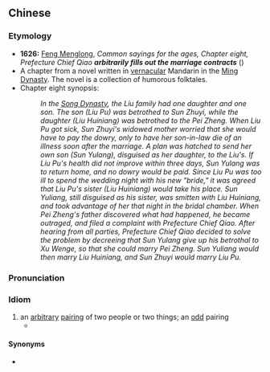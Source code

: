 {{also|乱点鸳鸯谱}}
==Chinese==
{{zh-forms|s=乱点鸳鸯谱|type=113}}

===Etymology===
* '''1626:''' [[w:Feng Menglong|Feng Menglong]], ''Common sayings for the ages, Chapter eight, Prefecture Chief Qiao '''arbitrarily fills out the marriage contracts''''' ({{lang|zh|[[:zh:s:醒世恒言/第08卷|醒世恆言/第08卷]] 喬太守亂點鴛鴦譜}})
* A chapter from a novel written in [[vernacular]] Mandarin in the [[w:Ming Dynasty|Ming Dynasty]]. The novel is a collection of humorous folktales.
* Chapter eight synopsis:
*: ''In the [[w:Song Dynasty|Song Dynasty]], the Liu family had one daughter and one son. The son (Liu Pu) was betrothed to Sun Zhuyi, while the daughter (Liu Huiniang) was betrothed to the Pei Zheng. When Liu Pu got sick, Sun Zhuyi's widowed mother worried that she would have to pay the dowry, only to have her son-in-law die of an illness soon after the marriage. A plan was hatched to send her own son (Sun Yulang), disguised as her daughter, to the Liu's. If Liu Pu's health did not improve within three days, Sun Yulang was to return home, and no dowry would be paid. Since Liu Pu was too ill to spend the wedding night with his new "bride," it was agreed that Liu Pu's sister (Liu Huiniang) would take his place. Sun Yuliang, still disguised as his sister, was smitten with Liu Huiniang, and took advantage of her that night in the bridal chamber. When Pei Zheng's father discovered what had happened, he became outraged, and filed a complaint with Prefecture Chief Qiao. After hearing from all parties, Prefecture Chief Qiao decided to solve the problem by decreeing that Sun Yulang give up his betrothal to Xu Wenge, so that she could marry Pei Zheng. Sun Yuliang would then marry Liu Huiniang, and Sun Zhuyi would marry Liu Pu.''

===Pronunciation===
{{zh-pron
|m=luàn diǎn yuānyāngpǔ,er=y
|cat=id
}}

===Idiom===
{{zh-idiom}}

# an [[arbitrary]] [[pairing]] of two people or two things; an [[odd]] pairing
#* {{zh-x|國外 的 硬體 發燒友 獨特 的 創意 和 高超 的 動手 能力，一向 為{wéi} 國內 玩家 所 稱道。不過 有 些 改造 看起來 確實 有 些 不倫不類，比方 說 下面 這個 被 作者 美其名曰 「@LogiNoki」的 滑鼠 @MOD 作品，就 給 人 一種 '''亂.點.鴛鴦譜''' 的 感覺{jué}，作者 讓 @^諾基亞 @6610 手機 和 @^羅技 @G5 滑鼠 湊 成 了 一對，將 @6610 的 螢幕 和 控制 晶片 拆 下 塞{sāi} 進 G5 的「肚子{zi}」裡，組合 成 一個 帶 LCD 螢幕 的 滑鼠。|The unique creativity and superb abilities of foreign hardware fanatics has always received high praise from domestic gamers. However, some innovations truly defy description. For example, one can't help but getting the sense that the mod design of the computer mouse below, euphemistically called "LogiNoki" by its creator, is '''an odd pairing'''. Its creator paired the [[w:Nokia|Nokia]] 6610 cellphone with the [[w:Logitech|Logitech]] G5 computer mouse by taking the screen and the control chip from the 6610, and inserting it into the "guts" of the G5. This combination produces a computer mouse with an LCD screen.|ref='''2006''', {{lang|zh|乐天}} (Le Tian), [http://mouse.zol.com.cn/31/319931.html {{lang|zh|乱点鸳鸯谱 诺基亚6610塞进罗技G5里}}] (An odd pair ... [[w:Nokia|Nokia]] 6610 inserted into [[w:Logitech|Logitech]] G5)}}

====Synonyms====
* {{zh-l|喬太守亂點鴛鴦譜}}